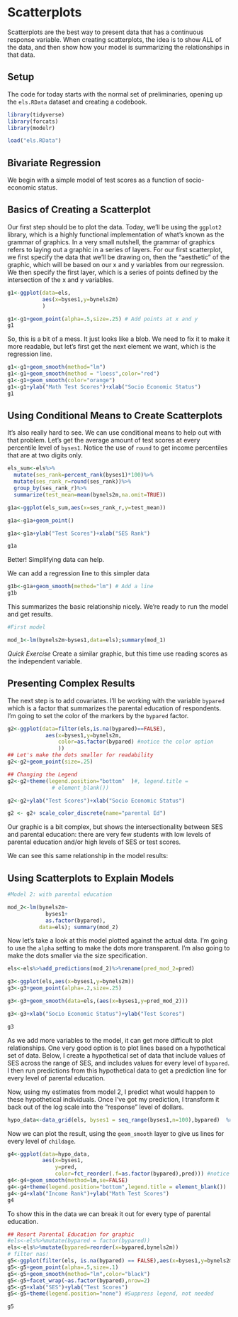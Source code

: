 # Scatterplots {#scatterplots}

Scatterplots are the best way to present data that has a continuous response variable. When creating scatterplots, the idea is to show ALL of the data, and then show how your model is summarizing the relationships in that data. 


## Setup
The code for today starts with the normal set of preliminaries, opening up the `els.RData` dataset and creating a codebook. 

```r

library(tidyverse)
library(forcats)
library(modelr)

load("els.RData")

```

## Bivariate Regression

We begin with a simple model of test scores as a function of socio-economic status. 

## Basics of Creating a Scatterplot

Our first step should be to plot the data. Today, we'll be using the `ggplot2` library, which is a highly functional implementation of what's known as the grammar of graphics. In a very small nutshell, the grammar of graphics refers to laying out a graphic in a series of layers. For our first scatterplot, we first specify the data that we'll be drawing on, then the "aesthetic" of the graphic, which will be based on our x and y variables from our regression. We then specify the first layer, which is a series of points defined by the intersection of the x and y variables. 


```r

g1<-ggplot(data=els,
           aes(x=byses1,y=bynels2m)
           )

g1<-g1+geom_point(alpha=.5,size=.25) # Add points at x and y
g1
```

So, this is a bit of a mess. It just looks like a blob. We need to fix it to make it more readable, but let's first get the next element we want, which is the regression line. 

```r
g1<-g1+geom_smooth(method="lm")
g1<-g1+geom_smooth(method = "loess",color="red")
g1<-g1+geom_smooth(color="orange")
g1<-g1+ylab("Math Test Scores")+xlab("Socio Economic Status")
g1
```


## Using Conditional Means to Create Scatterplots

It's also really hard to see. We can use conditional means to help out with that problem. Let's get the average amount of test scores at every percentile level of `byses1`.  Notice the use of `round` to get income percentiles that are at two digits only. 

```r

els_sum<-els%>%
  mutate(ses_rank=percent_rank(byses1)*100)%>%
  mutate(ses_rank_r=round(ses_rank))%>%
  group_by(ses_rank_r)%>%
  summarize(test_mean=mean(bynels2m,na.omit=TRUE))

g1a<-ggplot(els_sum,aes(x=ses_rank_r,y=test_mean))

g1a<-g1a+geom_point()

g1a<-g1a+ylab("Test Scores")+xlab("SES Rank")

g1a

```


Better! Simplifying data can help. 

We can add a regression line to this simpler data

```r
g1b<-g1a+geom_smooth(method="lm") # Add a line
g1b
```

This summarizes the basic relationship nicely. We're ready to run the model and get results. 

```r
#First model

mod_1<-lm(bynels2m~byses1,data=els);summary(mod_1)

```

_Quick Exercise_ Create a similar graphic, but this time use reading scores as the independent variable.  

## Presenting Complex Results

The next step is to add covariates. I'll be working with the variable `bypared` which is a factor that summarizes the parental education of respondents. I'm going to set the color of the markers by the `bypared` factor. 

```r
g2<-ggplot(data=filter(els,is.na(bypared)==FALSE),
            aes(x=byses1,y=bynels2m,
                color=as.factor(bypared) #notice the color option
                ))
## Let's make the dots smaller for readability
g2<-g2+geom_point(size=.25)

## Changing the Legend
g2<-g2+theme(legend.position="bottom"  )#, legend.title = 
              # element_blank())

g2<-g2+ylab("Test Scores")+xlab("Socio Economic Status")

g2 <- g2+ scale_color_discrete(name="parental Ed")

```

Our  graphic is a bit complex, but shows the intersectionality between SES and parental education: there are very few students with low levels of parental education and/or high levels of SES or test scores.  

We can see this same relationship in the model results: 


## Using Scatterplots to Explain Models
```r

#Model 2: with parental education

mod_2<-lm(bynels2m~
            byses1+
            as.factor(bypared),
          data=els); summary(mod_2)

```

Now let's take a look at this model plotted against the actual data. I'm going to use the `alpha` setting to make the dots more transparent. I'm also going to make the dots smaller via the size specification. 
```r

els<-els%>%add_predictions(mod_2)%>%rename(pred_mod_2=pred)

g3<-ggplot(els,aes(x=byses1,y=bynels2m))
g3<-g3+geom_point(alpha=.2,size=.25)

g3<-g3+geom_smooth(data=els,(aes(x=byses1,y=pred_mod_2)))

g3<-g3+xlab("Socio Economic Status")+ylab("Test Scores")

g3
```



As we add more variables to the model, it can get more difficult to plot relationships. One very good option is to plot lines based on a hypothetical set of data. Below, I create a hypothetical set of data that include values of SES across the range of SES, and includes values for every level of `bypared`. I then run predictions from this hypothetical data to get a prediction line for every level of parental education. 


Now, using my estimates from model 2, I predict what would happen to these hypothetical individuals.  Once I've got my prediction, I transform it back out of the log scale into the "response" level of dollars. 

```r

hypo_data<-data_grid(els, byses1 = seq_range(byses1,n=100),bypared)  %>% add_predictions(mod_2)
```


Now we can plot the result, using the `geom_smooth` layer to give us lines for every level of `childage`. 


```r
g4<-ggplot(data=hypo_data,
           aes(x=byses1,
               y=pred,
               color=fct_reorder(.f=as.factor(bypared),pred))) #notice color
g4<-g4+geom_smooth(method=lm,se=FALSE)
g4<-g4+theme(legend.position="bottom",legend.title = element_blank())
g4<-g4+xlab("Income Rank")+ylab("Math Test Scores")
g4
```


To show this in the data we can break it out for every type of parental education. 

```r
## Resort Parental Education for graphic
#els<-els%>%mutate(bypared = factor(bypared))
els<-els%>%mutate(bypared=reorder(x=bypared,bynels2m))
# filter nas!
g5<-ggplot(filter(els, is.na(bypared) == FALSE),aes(x=byses1,y=bynels2m, color=as.factor(bypared)))
g5<-g5+geom_point(alpha=.5,size=.1)
g5<-g5+geom_smooth(method="lm",color="black")
g5<-g5+facet_wrap(~as.factor(bypared),nrow=2)
g5<-g5+xlab("SES")+ylab("Test Scores")
g5<-g5+theme(legend.position="none") #Suppress legend, not needed

g5

```
